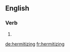 ==English==

===Verb===
{{head|en}}

# {{present participle of|hermitize}}

[[de:hermitizing]]
[[fr:hermitizing]]
